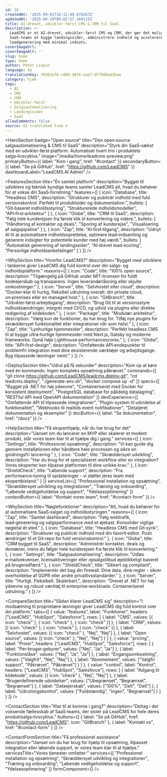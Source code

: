 ```yaml
---
id: 16
createdAt: '2025-09-01T18:11:49.878267Z'
updatedAt: '2025-09-10T09:02:57.169115Z'
title: AI-drevet, udvikler-først CMS & CRM til SaaS
description: >-
  LeadCMS er et AI-drevet, udvikler-først CMS og CRM, der gør det muligt for
  SaaS-teams at bygge landingssider, administrere indhold og accelerere
  leadgenerering med minimal indsats.
coverImageUrl: ''
coverImageAlt: ''
slug: home
type: home
author: Peter Liapin
language: da
translationKey: 76502ef6-c880-4876-aae7-dff9d9ad3baa
category: hjem
tags:
  - AI
  - CMS
  - CRM
  - Udvikler-først
  - Salgsautomatisering
  - Landingssider
  - SaaS
allowComments: false
source: AI translated from 4
---
```


<HeroSection
  badge="Open source"
  title="Den open‑source salgsautomatisering & CMS til SaaS"
  description="Styrk din SaaS‑vækst med en udvikler‑først‑platform. Automatisér hvert trin i produktets salgs‑livscyklus."
  image="/media/home/leadcms-preview.png"
  primaryButton={{ label: "Kom i gang", href: "#contact" }}
  secondaryButton={{ label: "Se på GitHub", href: "https://github.com/LeadCMS" }}
  dashboardLabel="LeadCMS.AI Admin"
/>

<FeaturesSection
  title="Én samlet platform"
  description="Bygget til udviklere og teknisk kyndige teams samler LeadCMS alt, hvad du behøver for at vokse din SaaS‑forretning."
  features={[
    {
      icon: "Database",
      title: "Headless CMS",
      description: "Strukturer og publicér indhold med fuld versionskontrol. Perfekt til produktsider og dokumentation.",
      bullets: [
        "Git‑baseret indholdsstyring",
        "Strukturerede indholdsmodeller",
        "API‑first‑arkitektur"
      ]
    },
    {
      icon: "Globe",
      title: "CRM til SaaS",
      description: "Følg hele kunderejsen fra første klik til konvertering og videre.",
      bullets: [
        "Håndtering af kontakter og deals",
        "Sporing af kunderejse",
        "Visualisering af salgspipeline"
      ]
    },
    {
      icon: "Zap",
      title: "AI‑first‑tilgang",
      description: "Udnyt AI til at automatisere indholdsoprettelse, optimere lead‑indsamling og generere indsigter for potentielle kunder med høj værdi.",
      bullets: [
        "Automatisk generering af landingssider",
        "AI‑drevet lead‑scoring",
        "Personlige indholdsanbefalinger"
      ]
    }
  ]}
/>

<WhySection
  title="Hvorfor LeadCMS?"
  description="Bygget med udviklere i tankerne giver LeadCMS dig fuld kontrol over din salgs‑ og indholdsplatform."
  reasons={[
    {
      icon: "Code",
      title: "100% open source",
      description: "Tilgængelig på GitHub under MIT‑licensen for fuldt kodeejerskab og transparens. Ingen leverandørlåsning eller skjulte omkostninger."
    },
    {
      icon: "Server",
      title: "Selvhostet eller cloud",
      description: "Docker‑klar til hurtig, fleksibel udrulning overalt: din private cloud, on‑premises eller en managed host."
    },
    {
      icon: "GitBranch",
      title: "Udvikler‑først‑arbejdsgang",
      description: "Brug Git til at versionsstyre indholdsændringer, integrér med CI/CD, og udvid via plugins eller direkte redigering af kildekoden."
    },
    {
      icon: "Package",
      title: "Modulær arkitektur",
      description: "Vælg kun de funktioner, du har brug for. Tilføj nye plugins for skræddersyet funktionalitet eller integrationer når som helst."
    },
    {
      icon: "Zap",
      title: "Lynhurtige hjemmesider",
      description: "Perfekt headless CMS til at bygge ultra‑hurtige hjemmesider med Next.js, Gatsby og moderne frameworks. Opnå høje Lighthouse‑performancescores."
    },
    {
      icon: "Globe",
      title: "API‑first‑design",
      description: "Omfattende API‑endepunkter til problemfri integration med dine eksisterende værktøjer og arbejdsgange. Byg tilpassede løsninger nemt."
    }
  ]}
/>

<DeploySection
  title="Udrul på få sekunder"
  description="Kom op at køre med én kommando. Ingen kompleks opsætning påkrævet."
  commands={[
    "git clone https://github.com/LeadCMS/leadcms.deploy.git",
    "cd leadcms.deploy",
    "./generate-env.sh",
    "docker compose up -d"
  ]}
  specs={[
    "Bygget på .NET for høj ydeevne",
    "Containeriseret med Docker for konsistent deployment",
    "PostgreSQL database for pålidelig datalagring",
    "RESTful API med OpenAPI dokumentation"
  ]}
  devExperience={[
    "Omfattende API til tilpassede integrationer",
    "Plugin-system til udvidelse af funktionalitet",
    "Webhooks til realtids event notifikationer",
    "Detaljeret dokumentation og eksempler"
  ]}
  docButton={{ label: "Se dokumentation", href: "/docs" }}
/>

<HelpSection
  title="Få eksperthjælp, når du har brug for det"
  description="Uanset om du lancerer en MVP eller skalerer et modent produkt, står vores team klar til at hjælpe dig i gang."
  services={[
    {
      icon: "Settings",
      title: "Professionel opsætning",
      description: "Vi kan guide dig gennem installationen eller håndtere hele processen og sikre en gnidningsfri lancering."
    },
    {
      icon: "Code",
      title: "Skræddersyet udvikling",
      description: "Har du brug for et specialiseret workflow eller en integration? Vores eksperter kan tilpasse platformen til dine unikke krav."
    },
    {
      icon: "ShieldCheck",
      title: "Løbende support",
      description: "Fra performance‑tuning til opdateringer - vi støtter jeres team med ekspertbistand."
    }
  ]}
  serviceList={[
    "Professionel installation og opsætning",
    "Skræddersyet udvikling og integrationer",
    "Træning og onboarding",
    "Løbende vedligeholdelse og support",
    "Ydelsesoptimering"
  ]}
  contactButton={{ label: "Kontakt vores team", href: "#contact-form" }}
/>

<WhySection
  title="Nøglefunktioner"
  description="Alt, hvad du behøver for at automatisere SaaS‑salget og indholdsstyringen."
  reasons={[
    {
      icon: "Zap",
      title: "Samlet dashboard",
      description: "Følg webtrafik, lead‑generering og salgsperformance med et øjekast. Konsolider vigtige nøgletal ét sted."
    },
    {
      icon: "Database",
      title: "Headless CMS med Git‑synk",
      description: "Strukturer og publicér indhold med din favorit‑editor. Push ændringer til et Git‑repo for fuld versionskontrol."
    },
    {
      icon: "Globe",
      title: "CRM bygget til SaaS",
      description: "Administrér kontakter, deals og domæner, mens du følger hele kunderejsen fra første klik til konvertering."
    },
    {
      icon: "Settings",
      title: "Salgsautomatisering",
      description: "Udløs e‑mailsekvenser, licensaktiveringer eller opsalgstilbud øjeblikkeligt baseret på brugeradfærd."
    },
    {
      icon: "ShieldCheck",
      title: "Sikkert og compliant",
      description: "Implementér det bag din firewall. Dine data, dine regler - sikrer overholdelse af GDPR eller andre privatlivsstandarder."
    },
    {
      icon: "Server",
      title: "Hurtigt. Fleksibelt. Skalerbart.",
      description: "Drevet af .NET for høj ydeevne og robust værktøj til enterprise‑workloads. Containeriseret udrulning."
    }
  ]}
/>

<CompareSection
  title="Sådan klarer LeadCMS sig"
  description="I modsætning til proprietære løsninger giver LeadCMS dig fuld kontrol over din platform."
  tabs={[
    {
      value: "features",
      label: "Funktioner",
      headers: ["LeadCMS", "HubSpot", "Salesforce"],
      rows: [
        { label: "CMS", values: [{ icon: "check" }, { icon: "check" }, { icon: "check" }] },
        { label: "CRM", values: [{ icon: "check" }, { icon: "check" }, { icon: "check" }] },
        { label: "Selvhostet", values: [{ icon: "check" }, "Nej", "Nej"] },
        { label: "Open source", values: [{ icon: "check" }, "Nej", "Nej"] }
      ]
    },
    {
      value: "pricing",
      label: "Priser",
      headers: ["LeadCMS", "HubSpot", "Salesforce"],
      rows: [
        { label: "Per‑bruger‑gebyrer", values: ["Nej", "Ja", "Ja"] },
        { label: "Funktionslåse", values: ["Nej", "Ja", "Ja"] },
        { label: "Engangsomkostning", values: ["Valgfrit", "Nej", "Nej"] },
        { label: "Abonnement", values: ["Valgfri support", "Påkrævet", "Påkrævet"] }
      ]
    },
    {
      value: "control",
      label: "Kontrol",
      headers: ["LeadCMS", "HubSpot", "Salesforce"],
      rows: [
        { label: "Adgang til kildekode", values: [{ icon: "check" }, "Nej", "Nej"] },
        { label: "Brugerdefinerede udvidelser", values: ["Ubegrænset", "Begrænset", "Begrænset"] },
        { label: "Dataejerskab", values: ["100%", "Delt", "Delt"] },
        { label: "Udrulningskontrol", values: ["Fuldstændig", "Ingen", "Begrænset"] }
      ]
    }
  ]}
/>

<ContactSection
  title="Klar til at komme i gang?"
  description="Deltag i det voksende fællesskab af SaaS‑teams, der stoler på LeadCMS for hele deres produktsalgs‑livscyklus."
  buttons={[
    { label: "Se på GitHub", href: "https://github.com/LeadCMS", icon: "GitBranch" },
    { label: "Kontakt os", href: "#contact-form" }
  ]}
/>

<ContactFormSection
  title="Få professionel assistance"
  description="Uanset om du har brug for hjælp til opsætning, tilpasset integration eller løbende support, er vores team klar til at hjælpe."
  servicesTitle="Vores tjenester omfatter:"
  services={[
    "Professionel installation og opsætning",
    "Skræddersyet udvikling og integrationer",
    "Træning og onboarding",
    "Løbende vedligeholdelse og support",
    "Ydelsesoptimering"
  ]}
  formComponent={<ContactUs />}
/>
